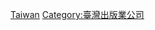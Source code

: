 {{Catnav|頁面分類|各種主題的頁面分類|按國家分類|各國媒體|各國出版社}}
{{Catnav|頁面分類|各種主題的頁面分類|按國家分類|各國媒體|台灣媒體}}

[[Category:各國出版社|Taiwan]]
[[Category:臺灣出版業公司|Category:臺灣出版業公司]]